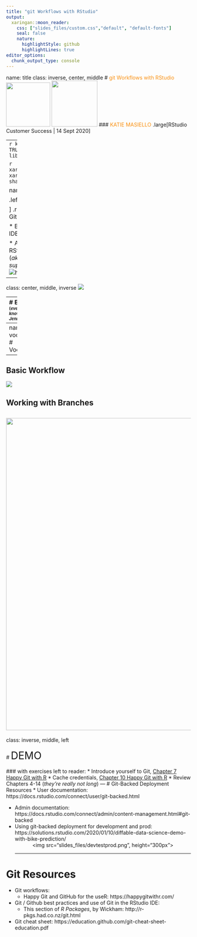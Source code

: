 ```yaml
---
title: "git Workflows with RStudio"
output:
  xaringan::moon_reader:
    css: ["slides_files/custom.css","default", "default-fonts"]
    seal: false
    nature:
      highlightStyle: github
      highlightLines: true
editor_options: 
  chunk_output_type: console
---
```

name: title
class: inverse, center, middle
# <span style="color:#F99012;">git Workflows with RStudio</span>
<img src="slides_files/GitHub-Mark.png" height="120px"/>
<img src="slides_files/rstudio_hex.png" height="125px"/>
### <span style="color:#F99012;">KATIE MASIELLO</span>
.large[RStudio Customer Success | 14 Sept 2020]

---
```r
knitr::opts_chunk$set(echo = TRUE)
library(magrittr)
library(gt)
```

```r
xaringanExtra::use_share_again()
xaringanExtra::style_share_again(
  share_buttons = c("none")
)
```

name: scope
# Scope for Today

.left-column[
![](slides_files/20_min.png)

]
.right-column[
* Essential Git / Github concept and vocabulary  

* Basic git workflows in RStudio IDE  

* Automated Deployment with RStudio Connect <br>(*aka how you look like a superhero*) <br> ![hero](slides_files/hero.gif)
]

---

class: center, middle, inverse 
<img src="slides_files/greg_tweet.png">


---
# EIKIFJB <span style = 'font-size: 70%;'>(*everything I know is from Jenny Bryan*)</span>

.left-column[
<br>
![](slides_files/eikifjb.png)
]
.right-column[
[![https://happygitwithr.com/](slides_files/happygitwithr.png)](https://happygitwithr.com/)
[<span style='font-size: 120%;'>https://happygitwithr.com/ </span>](https://happygitwithr.com/)
]
---
name: vocabulary 
# Vocabulary
```r
vocabulary <- rbind(c("Git", "A version control system that lets you manage history and changes"),
                    c("GitHub", "Online hosted version of your Git history so you and others can access it from any computer"),
                    c("Local", "Your Computer"), 
                    c("Remote", "An online version of your project"),
                    c("Stage", "Preparing files for commit; this allows you to break up your changes into smaller, logical pieces for each commit"),
                    c("Commit", "An annotated snapshot of your code; should be a (small) unit of work"),
                    c("Master or Main", "The main stream or branch of all development work"),
                    c("Branch", "A version/diversion of the master where you can add features, edit, etc. safely without affecting the Master"),
                    c("Pull Request", "The action of requesting changes in a branch be reviewed for incorporation (merging) into the Master")
                    ) %>% as.data.frame()
gt(vocabulary) %>% 
  tab_options(column_labels.hidden = TRUE) %>% 
  data_color(columns = vars(V1), colors = "#F99012", apply_to = "text") %>% 
  tab_style(style = list(cell_text(weight = "bold")), locations = list(cells_body(columns=vars(V1))))
```
---
## Basic Workflow
<img src="slides_files/workflow.png">
  

## Working with Branches
<img src="slides_files/branches.png" width = "850px">
---
class: inverse, middle, left
<br>
<br>
# <span style='font-size: 200%;'>DEMO</span>
<br>
<br>
### with exercises left to reader: 
* Introduce yourself to Git, [Chapter 7 Happy Git with R](https://happygitwithr.com/hello-git.html)
* Cache credentials, [Chapter 10 Happy Git with R](https://happygitwithr.com/credential-caching.html)
* Review Chapters 4-14 (*they’re really not long*)
---
# Git-Backed Deployment Resources
* User documentation: https://docs.rstudio.com/connect/user/git-backed.html

* Admin documentation: https://docs.rstudio.com/connect/admin/content-management.html#git-backed
* Using git-backed deployment for development and prod: https://solutions.rstudio.com/2020/01/10/diffable-data-science-demo-with-bike-prediction/
<center>
<img src="slides_files/devtestprod.png", height="300px">
</center>
---
    
# Git Resources

* Git workflows: 
  * Happy Git and GitHub for the useR:  https://happygitwithr.com/

* Git / Github best practices and use of Git in the RStudio IDE:
  * This section of *R Packages*, by Wickham: http://r-pkgs.had.co.nz/git.html

* Git cheat sheet:  https://education.github.com/git-cheat-sheet-education.pdf
